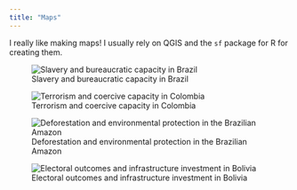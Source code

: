 ```yaml
---
title: "Maps"
---
```


I really like making maps! I usually rely on QGIS and the `sf` package for R for creating them.

::: {layout-ncol=2}

![Slavery and bureaucratic capacity in Brazil](images_low_quality/maps_brazil_1.jpg)

![Terrorism and coercive capacity in Colombia](images_low_quality/maps_colombia.jpg)

![Deforestation and environmental protection in the Brazilian Amazon](images_low_quality/maps_brazil_2.jpg)

![Electoral outcomes and infrastructure investment in Bolivia](images_low_quality/maps_bolivia.jpg)

:::